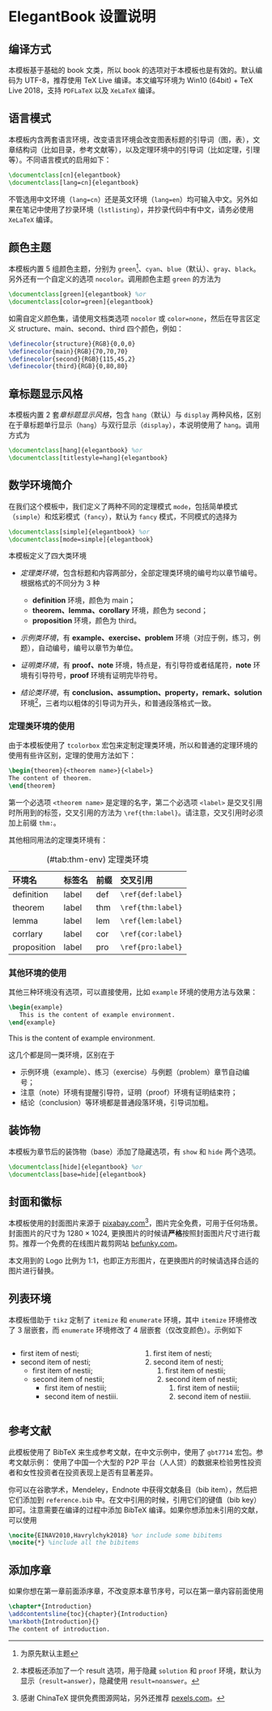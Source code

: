 # ElegantBook 设置说明


## 编译方式

本模板基于基础的 book 文类，所以 book 的选项对于本模板也是有效的。默认编码为 UTF-8，推荐使用 TeX Live 编译。本文编写环境为 Win10 (64bit) + TeX Live 2018，支持 `PDFLaTeX` 以及 `XeLaTeX` 编译。


## 语言模式

本模板内含两套语言环境，改变语言环境会改变图表标题的引导词（图，表），文章结构词（比如目录，参考文献等），以及定理环境中的引导词（比如定理，引理等）。不同语言模式的启用如下：

```tex
\documentclass[cn]{elegantbook} 
\documentclass[lang=cn]{elegantbook}
```

::: remark
不管选用中文环境（`lang=cn`）还是英文环境（`lang=en`）均可输入中文。另外如果在笔记中使用了抄录环境（`lstlisting`），并抄录代码中有中文，请务必使用 `XeLaTeX` 编译。
:::

## 颜色主题

本模板内置 5 组颜色主题，分别为 `green`^[为原先默认主题]、`cyan`、`blue`（默认）、`gray`、`black`。另外还有一个自定义的选项  `nocolor`。调用颜色主题 `green` 的方法为

```tex
\documentclass[green]{elegantbook} %or
\documentclass[color=green]{elegantbook}
```

\begin{table}[htbp]
\caption{ElegantBook 模板中的颜色主题\label{tab:color thm}}
\centering
\begin{tabular}{c >{\colorset{green}}c
                  >{\colorset{cyan}}c
                  >{\colorset{blue}}c
                  >{\colorset{gray}}c
                  >{\colorset{black}}cc}
\toprule
	        & \textcolor{structure}{green}
	        & \textcolor{structure}{cyan}
	        & \textcolor{structure}{blue}
	        & \textcolor{structure}{gray}
	        & \textcolor{structure}{black}
	        & 主要使用的环境 \\
\midrule
structure & \colorDemo{structure}
  				& \colorDemo{structure}
  				& \colorDemo{structure}
  				& \colorDemo{structure}
  				& \colorDemo{structure}
  				& chapter \ section \ subsection \\

main      & \colorDemo{main}
  				& \colorDemo{main}
  				& \colorDemo{main}
  				& \colorDemo{main}
  				& \colorDemo{main}
  				& definition \ exercise \ problem \\

second    & \colorDemo{second}
  				& \colorDemo{second}
  				& \colorDemo{second}
  				& \colorDemo{second}
  				& \colorDemo{second}
  				& theorem \ lemma \ corollary\\

third     & \colorDemo{third}
  				& \colorDemo{third}
  				& \colorDemo{third}
  				& \colorDemo{third}
  				& \colorDemo{third}
  				& proposition \\
\bottomrule
\end{tabular}
\end{table}

如需自定义颜色集，请使用文档类选项 `nocolor` 或 `color=none`，然后在导言区定义 structure、main、second、third 四个颜色，例如：

```tex
\definecolor{structure}{RGB}{0,0,0}
\definecolor{main}{RGB}{70,70,70}
\definecolor{second}{RGB}{115,45,2}
\definecolor{third}{RGB}{0,80,80}
```


## 章标题显示风格

本模板内置 2 套*章标题显示风格*，包含 `hang`（默认）与 `display` 两种风格，区别在于章标题单行显示（`hang`）与双行显示（`display`），本说明使用了 `hang`。调用方式为

```tex
\documentclass[hang]{elegantbook} %or
\documentclass[titlestyle=hang]{elegantbook}
```

## 数学环境简介

在我们这个模板中，我们定义了两种不同的定理模式 `mode`，包括简单模式（`simple`）和炫彩模式（`fancy`），默认为 `fancy` 模式，不同模式的选择为

```tex
\documentclass[simple]{elegantbook} %or
\documentclass[mode=simple]{elegantbook}
```

本模板定义了四大类环境


- *定理类环境*，包含标题和内容两部分，全部定理类环境的编号均以章节编号。根据格式的不同分为 3 种
   
  - [**definition**]{.main} 环境，颜色为 [main]{.main}；
  - [**theorem、lemma、corollary**]{.second} 环境，颜色为 [second]{.second}；
  - [**proposition**]{.third} 环境，颜色为 [third]{.third}。

- *示例类环境*，有 **example、exercise、problem** 环境（对应于例，练习，例题），自动编号，编号以章节为单位。
- *证明类环境*，有 **proof、note** 环境，特点是，有引导符或者结尾符，**note** 环境有引导符号，**proof** 环境有证明完毕符号。
- *结论类环境*，有 **conclusion、assumption、property，remark、solution** 环境[^envir]，三者均以粗体的引导词为开头，和普通段落格式一致。

[^envir]: 本模板还添加了一个 result 选项，用于隐藏 `solution` 和 `proof` 环境，默认为显示（`result=answer`），隐藏使用 `result=noanswer`。

### 定理类环境的使用

由于本模板使用了 `tcolorbox` 宏包来定制定理类环境，所以和普通的定理环境的使用有些许区别，定理的使用方法如下：

```tex
\begin{theorem}{<theorem name>}{<label>}
The content of theorem.
\end{theorem}
```

第一个必选项 `<theorem name>` 是定理的名字，第二个必选项 `<label>` 是交叉引用时所用到的标签，交叉引用的方法为 `\ref{thm:label}`。请注意，交叉引用时必须加上前缀 `thm:`。

其他相同用法的定理类环境有：

Table: (\#tab:thm-env) 定理类环境

| 环境名      | 标签名 | 前缀 | 交叉引用        |
| :---------- | :---- | :-- | :---------------- |
| definition  | label | def | `\ref{def:label}` |
| theorem     | label | thm | `\ref{thm:label}` |
| lemma       | label | lem | `\ref{lem:label}` |
| corrlary    | label | cor | `\ref{cor:label}` |
| proposition | label | pro | `\ref{pro:label}` |
     
 

### 其他环境的使用

其他三种环境没有选项，可以直接使用，比如 `example` 环境的使用方法与效果：

```tex
\begin{example}
   This is the content of example environment.
\end{example}
```

::: example
This is the content of example environment.
:::

这几个都是同一类环境，区别在于

- 示例环境（example）、练习（exercise）与例题（problem）章节自动编号；
- 注意（note）环境有提醒引导符，证明（proof）环境有证明结束符；
- 结论（conclusion）等环境都是普通段落环境，引导词加粗。


## 装饰物

本模板为章节后的装饰物（base）添加了隐藏选项，有 `show` 和 `hide` 两个选项。

```tex
\documentclass[hide]{elegantbook} %or
\documentclass[base=hide]{elegantbook}
```

## 封面和徽标

本模板使用的封面图片来源于 [pixabay.com](https://pixabay.com/en/tea-time-poetry-coffee-reading-3240766/)[^longfontnote]，图片完全免费，可用于任何场景。封面图片的尺寸为 $1280 \times 1024$, 更换图片的时候请**严格**按照封面图片尺寸进行裁剪。推荐一个免费的在线图片裁剪网站 [befunky.com](https://www.befunky.com/create/crop-photo/)。

本文用到的 Logo 比例为 1:1，也即正方形图片，在更换图片的时候请选择合适的图片进行替换。

[^longfontnote]: 感谢 ChinaTeX 提供免费图源网站，另外还推荐 [pexels.com](https://www.pexels.com/)。

## 列表环境

本模板借助于 `tikz` 定制了 `itemize` 和 `enumerate` 环境，其中 `itemize` 环境修改了 3 层嵌套，而 `enumerate` 环境修改了 4 层嵌套（仅改变颜色）。示例如下

:::::::::::::: {.columns}
::: {.column width="49%"}
- first item of nesti;
- second item of nesti;
  - first item of nestii;
  - second item of nestii;
     - first item of nestiii;
     - second item of nestiii.
:::
::: {.column width="49%"}
1. first item of nesti;
1. second item of nesti;
   1. first item of nestii;
   1. second item of nestii;
      1. first item of nestiii;
      1. second item of nestiii.
:::
::::::::::::::


## 参考文献

此模板使用了 BibTeX 来生成参考文献，在中文示例中，使用了 `gbt7714` 宏包。参考文献示例： 使用了中国一个大型的 P2P 平台（人人贷）的数据来检验男性投资者和女性投资者在投资表现上是否有显著差异。

你可以在谷歌学术，Mendeley，Endnote 中获得文献条目（bib item），然后把它们添加到 `reference.bib` 中。在文中引用的时候，引用它们的键值（bib key）即可。注意需要在编译的过程中添加 BibTeX 编译。如果你想添加未引用的文献，可以使用

```tex
\nocite{EINAV2010,Havrylchyk2018} %or include some bibitems
\nocite{*} %include all the bibitems
```

## 添加序章

如果你想在第一章前面添序章，不改变原本章节序号，可以在第一章内容前面使用

```tex
\chapter*{Introduction}
\addcontentsline{toc}{chapter}{Introduction} 
\markboth{Introduction}{} 
The content of introduction.
```

